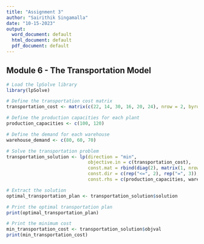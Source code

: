 ---
title: "Assignment 3"
author: "Sairithik Singamalla"
date: "10-15-2023"
output:
  word_document: default
  html_document: default
  pdf_document: default
---

## Module 6 - The Transportation Model

```{r}
# Load the lpSolve library
library(lpSolve)

# Define the transportation cost matrix
transportation_cost <- matrix(c(22, 14, 30, 16, 20, 24), nrow = 2, byrow = TRUE)

# Define the production capacities for each plant
production_capacities <- c(100, 120)

# Define the demand for each warehouse
warehouse_demand <- c(80, 60, 70)

# Solve the transportation problem
transportation_solution <- lp(direction = "min",
                              objective.in = c(transportation_cost),
                              const.mat = rbind(diag(2), matrix(1, nrow = 3, ncol = 2)),
                              const.dir = c(rep("<=", 2), rep("=", 3)),
                              const.rhs = c(production_capacities, warehouse_demand))

# Extract the solution
optimal_transportation_plan <- transportation_solution$solution

# Print the optimal transportation plan
print(optimal_transportation_plan)

# Print the minimum cost
min_transportation_cost <- transportation_solution$objval
print(min_transportation_cost)


```


